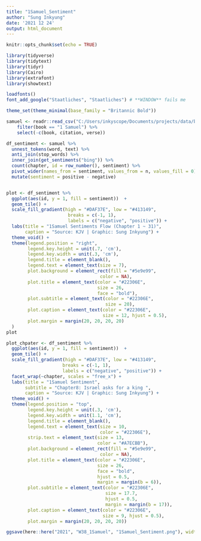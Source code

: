 ```yaml
---
title: "1Samuel_Sentiment"
author: "Sung Inkyung"
date: '2021 12 24'
output: html_document
---
```


```r
knitr::opts_chunk$set(echo = TRUE)
```

```r
library(tidyverse)
library(tidytext)
library(tidyr)
library(Cairo)
library(extrafont)
library(showtext)

loadfonts()
font_add_google("Staatliches", "Staatliches") # **WINDOW** fails me

theme_set(theme_minimal(base_family = "Britannic Bold"))
```


```r
samuel <- readr::read_csv("C:/Users/inkyscope/Documents/projects/data/bible_kjv_new.csv") %>% 
    filter(book == "1 Samuel") %>% 
    select(-c(book, citation, verse))

df_sentiment <- samuel %>% 
  unnest_tokens(word, text) %>%
  anti_join(stop_words) %>% 
  inner_join(get_sentiments("bing")) %>% 
  count(chapter, id = row_number(), sentiment) %>% 
  pivot_wider(names_from = sentiment, values_from = n, values_fill = 0) %>% 
  mutate(sentiment = positive - negative)


plot <- df_sentiment %>% 
  ggplot(aes(id, y = 1, fill = sentiment))  +
  geom_tile() +
  scale_fill_gradient(high = "#DAF37E", low = "#413149",
                       breaks = c(-1, 1),
                       labels = c("negative", "positive")) +
  labs(title = "1Samuel Sentiments Flow (Chapter 1 ~ 31)",
       caption = "Source: KJV | Graphic: Sung Inkyung") +
  theme_void() +
  theme(legend.position = "right",
        legend.key.height = unit(.7, 'cm'),
        legend.key.width = unit(.3, 'cm'),
        legend.title = element_blank(),
        legend.text = element_text(size = 7),
        plot.background = element_rect(fill = "#5e9e99", 
                                   color = NA),
        plot.title = element_text(color = "#22306E",
                                  size = 26,
                                  face = "bold"),
        plot.subtitle = element_text(color = "#22306E",  
                                     size = 20),
        plot.caption = element_text(color = "#22306E", 
                                    size = 12, hjust = 0.5),
        plot.margin = margin(20, 20, 20, 20)
  )
plot
```


```r
plot_chpater <- df_sentiment %>% 
  ggplot(aes(id, y = 1, fill = sentiment))  +
  geom_tile() +
  scale_fill_gradient(high = "#DAF37E", low = "#413149",
                     breaks = c(-1, 1),
                     labels = c("negative", "positive")) +
  facet_wrap(~chapter, scales = "free_x") +
  labs(title = "1Samuel Sentiment",
       subtitle = "Chapter8: Israel asks for a king ",
       caption = "Source: KJV | Graphic: Sung Inkyung") +
  theme_void() +
  theme(legend.position = "top",
        legend.key.height = unit(.3, 'cm'),
        legend.key.width = unit(1.1, 'cm'),
        legend.title = element_blank(),
        legend.text = element_text(size = 10,
                                   color = "#22306E"),
        strip.text = element_text(size = 13, 
                                  color = "#A7ECBB"),
        plot.background = element_rect(fill = "#5e9e99", 
                                   color = NA),
        plot.title = element_text(color = "#22306E",
                                  size = 26,
                                  face = "bold",
                                  hjust = 0.5,
                                  margin = margin(b = 6)),
        plot.subtitle = element_text(color = "#22306E",  
                                     size = 17.7,
                                     hjust = 0.5,
                                     margin = margin(b = 17)),
        plot.caption = element_text(color = "#22306E", 
                                    size = 9, hjust = 0.5),
        plot.margin = margin(20, 20, 20, 20))

ggsave(here::here("2021", "W38_1Samuel", "1Samuel_Sentiment.png"), width = 30, height = 18, units = "cm", type = "cairo")
```
